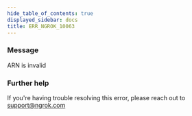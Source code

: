 ```yaml
---
hide_table_of_contents: true
displayed_sidebar: docs
title: ERR_NGROK_10063
---
```




### Message

ARN is invalid

<ErrorDetails error="err_ngrok_10063" />

### Further help

If you're having trouble resolving this error, please reach out to [support@ngrok.com](mailto:support@ngrok.com?subject=Help%20with%20ERR_NGROK_10063)
